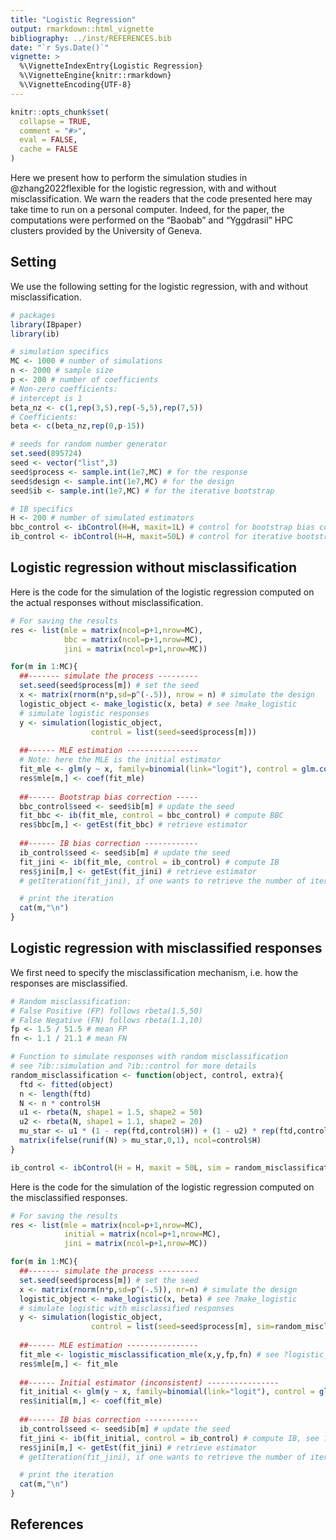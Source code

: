 ```yaml
---
title: "Logistic Regression"
output: rmarkdown::html_vignette
bibliography: ../inst/REFERENCES.bib
date: "`r Sys.Date()`"
vignette: >
  %\VignetteIndexEntry{Logistic Regression}
  %\VignetteEngine{knitr::rmarkdown}
  %\VignetteEncoding{UTF-8}
---
```


```r
knitr::opts_chunk$set(
  collapse = TRUE,
  comment = "#>",
  eval = FALSE,
  cache = FALSE
)
```

Here we present how to perform the simulation studies in @zhang2022flexible for the logistic regression, with and without misclassification. We warn the readers that the code presented here may take time to run on a personal computer. Indeed, for the paper, the computations were performed on the "Baobab" and "Yggdrasil" HPC clusters provided by the University of Geneva. 

## Setting

We use the following setting for the logistic regression, with and without misclassification.

```r
# packages
library(IBpaper)
library(ib)

# simulation specifics
MC <- 1000 # number of simulations
n <- 2000 # sample size
p <- 200 # number of coefficients
# Non-zero coefficients:
# intercept is 1
beta_nz <- c(1,rep(3,5),rep(-5,5),rep(7,5))
# Coefficients:
beta <- c(beta_nz,rep(0,p-15))

# seeds for random number generator
set.seed(895724)
seed <- vector("list",3)
seed$process <- sample.int(1e7,MC) # for the response
seed$design <- sample.int(1e7,MC) # for the design
seed$ib <- sample.int(1e7,MC) # for the iterative bootstrap

# IB specifics
H <- 200 # number of simulated estimators
bbc_control <- ibControl(H=H, maxit=1L) # control for bootstrap bias correction (BBC)
ib_control <- ibControl(H=H, maxit=50L) # control for iterative bootstrap (IB)
```


## Logistic regression without misclassification 

Here is the code for the simulation of the logistic regression computed on the actual responses without misclassification. 

```r
# For saving the results
res <- list(mle = matrix(ncol=p+1,nrow=MC),
            bbc = matrix(ncol=p+1,nrow=MC),
            jini = matrix(ncol=p+1,nrow=MC))

for(m in 1:MC){
  ##------- simulate the process ---------
  set.seed(seed$process[m]) # set the seed
  x <- matrix(rnorm(n*p,sd=p^(-.5)), nrow = n) # simulate the design
  logistic_object <- make_logistic(x, beta) # see ?make_logistic
  # simulate logistic responses
  y <- simulation(logistic_object, 
                  control = list(seed=seed$process[m])) 
  
  ##------ MLE estimation ----------------
  # Note: here the MLE is the initial estimator
  fit_mle <- glm(y ~ x, family=binomial(link="logit"), control = glm.control(maxit=200))
  res$mle[m,] <- coef(fit_mle)
  
  ##------ Bootstrap bias correction -----
  bbc_control$seed <- seed$ib[m] # update the seed
  fit_bbc <- ib(fit_mle, control = bbc_control) # compute BBC
  res$bbc[m,] <- getEst(fit_bbc) # retrieve estimator
  
  ##------ IB bias correction ------------
  ib_control$seed <- seed$ib[m] # update the seed
  fit_jini <- ib(fit_mle, control = ib_control) # compute IB
  res$jini[m,] <- getEst(fit_jini) # retrieve estimator
  # getIteration(fit_jini), if one wants to retrieve the number of iterations

  # print the iteration
  cat(m,"\n")
}
```

## Logistic regression with misclassified responses

We first need to specify the misclassification mechanism, i.e. how the responses are misclassified. 

```r
# Random misclassification:
# False Positive (FP) follows rbeta(1.5,50)
# False Negative (FN) follows rbeta(1.1,10)
fp <- 1.5 / 51.5 # mean FP
fn <- 1.1 / 21.1 # mean FN

# Function to simulate responses with random misclassification
# see ?ib::simulation and ?ib::control for more details 
random_misclassification <- function(object, control, extra){
  ftd <- fitted(object)
  n <- length(ftd)
  N <- n * control$H
  u1 <- rbeta(N, shape1 = 1.5, shape2 = 50)
  u2 <- rbeta(N, shape1 = 1.1, shape2 = 20)
  mu_star <- u1 * (1 - rep(ftd,control$H)) + (1 - u2) * rep(ftd,control$H)
  matrix(ifelse(runif(N) > mu_star,0,1), ncol=control$H)
}

ib_control <- ibControl(H = H, maxit = 50L, sim = random_misclassification) # control for iterative bootstrap (IB)
```

Here is the code for the simulation of the logistic regression computed on the misclassified responses. 

```r
# For saving the results
res <- list(mle = matrix(ncol=p+1,nrow=MC),
            initial = matrix(ncol=p+1,nrow=MC),
            jini = matrix(ncol=p+1,nrow=MC))

for(m in 1:MC){
  ##------- simulate the process ---------
  set.seed(seed$process[m]) # set the seed
  x <- matrix(rnorm(n*p,sd=p^(-.5)), nr=n) # simulate the design
  logistic_object <- make_logistic(x, beta) # see ?make_logistic
  # simulate logistic with misclassified responses
  y <- simulation(logistic_object, 
                  control = list(seed=seed$process[m], sim=random_misclassification)) 
  
  ##------ MLE estimation ----------------
  fit_mle <- logistic_misclassification_mle(x,y,fp,fn) # see ?logistic_misclassification_mle
  res$mle[m,] <- fit_mle
  
  ##------ Initial estimator (inconsistent) ----------------
  fit_initial <- glm(y ~ x, family=binomial(link="logit"), control = glm.control(maxit=200))
  res$initial[m,] <- coef(fit_mle)
  
  ##------ IB bias correction ------------
  ib_control$seed <- seed$ib[m] # update the seed
  fit_jini <- ib(fit_initial, control = ib_control) # compute IB, see ? ib::ib for more details
  res$jini[m,] <- getEst(fit_jini) # retrieve estimator
  # getIteration(fit_jini), if one wants to retrieve the number of iterations

  # print the iteration
  cat(m,"\n")
}
```

## References
